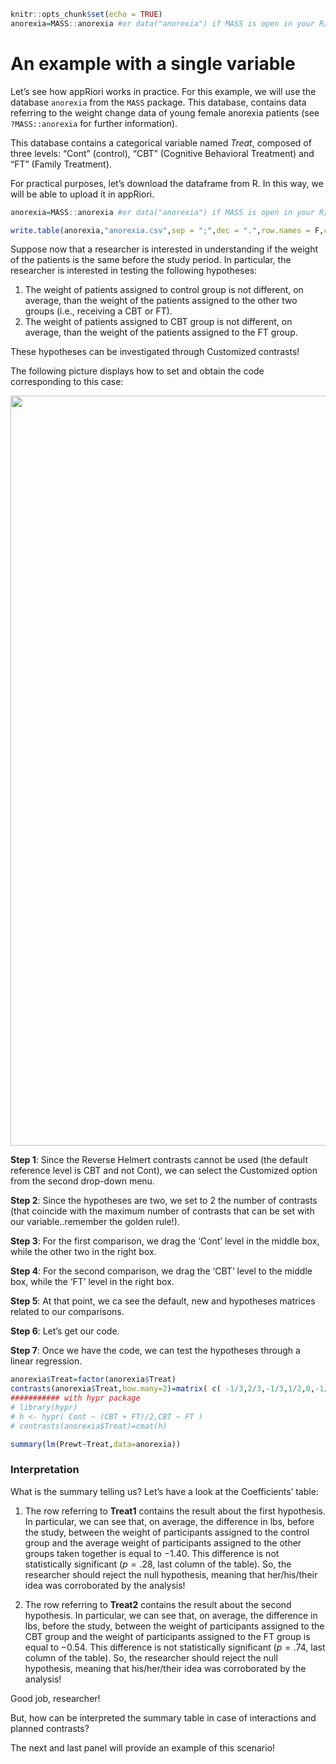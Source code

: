 
```r
knitr::opts_chunk$set(echo = TRUE)
anorexia=MASS::anorexia #or data("anorexia") if MASS is open in your R/ Rstudio console

```

# An example with a single variable 


Let's see how appRiori works in practice.
For this example, we will use the database `anorexia` from the `MASS` package. This database, contains data referring to the weight change data of young female anorexia patients (see `?MASS::anorexia` for further information). 

This database contains a categorical variable named $\textit{Treat}$, composed of three levels: "Cont" (control), "CBT" (Cognitive Behavioral Treatment) and "FT" (Family Treatment).

For practical purposes, let's download the dataframe from R. In this way, we will be able to upload it in appRiori.

```r

anorexia=MASS::anorexia #or data("anorexia") if MASS is open in your R/ Rstudio console

write.table(anorexia,"anorexia.csv",sep = ";",dec = ".",row.names = F,col.names = T)

```


Suppose now that a researcher is interested in understanding if the weight of the patients is the same before the study period. In particular, the researcher is interested in testing the following hypotheses:

1. The weight of patients assigned to control group is not different, on average, than the weight of the patients assigned to the other two groups (i.e., receiving a CBT or FT).
2. The weight of patients assigned to CBT group is not different, on average, than the weight of the patients assigned to the FT group.

These hypotheses can be investigated through Customized contrasts!

The following picture displays how to set and obtain the code corresponding to this case:

<center>
<img src="www/example_1.png" alt="drawing" width="1200"/>
</center>


**Step 1**: Since the Reverse Helmert contrasts cannot be used (the default reference level is CBT and not Cont), we can select the Customized option from the second drop-down menu.

**Step 2**: Since the hypotheses are two, we set to 2 the number of contrasts (that coincide with the maximum number of contrasts that can be set with our variable..remember the golden rule!).

**Step 3**: For the first comparison, we drag the 'Cont' level in the middle box, while the other two in the right box. 

**Step 4**: For the second comparison, we drag the 'CBT' level to the middle box, while the 'FT' level in the right box.

**Step 5**: At that point, we ca see the default, new and hypotheses matrices related to our comparisons.

**Step 6**: Let's get our code.

**Step 7**: Once we have the code, we can test the hypotheses through a linear regression.


```r
anorexia$Treat=factor(anorexia$Treat)
contrasts(anorexia$Treat,how.many=2)=matrix( c( -1/3,2/3,-1/3,1/2,0,-1/2 ) , 3 , 2 )
########### with hypr package
# library(hypr)
# h <- hypr( Cont ~ (CBT + FT)/2,CBT ~ FT )
# contrasts(anorexia$Treat)=cmat(h)

summary(lm(Prewt~Treat,data=anorexia))
```


### Interpretation

What is the summary telling us? Let's have a look at the Coefficients' table:

1. The row referring to **Treat1** contains the result about the first hypothesis. In particular, we can see that, on average, the difference in lbs, before the study, between the weight of participants assigned to the control group and the average weight of participants assigned to the other groups taken together is equal to $-1.40$. This difference is not statistically significant ($p = .28$, last column of the table). So, the researcher should reject the null hypothesis, meaning that her/his/their idea was corroborated by the analysis!

2. The row referring to **Treat2** contains the result about the second hypothesis. In particular, we can see that, on average, the difference in lbs, before the study, between the weight of participants assigned to the CBT group and the weight of participants assigned to the FT group is equal to $-0.54$. This difference is not statistically significant ($p = .74$, last column of the table). So, the researcher should reject the null hypothesis, meaning that his/her/their idea was corroborated by the analysis!

Good job, researcher!

But, how can be interpreted the summary table in case of interactions and planned contrasts?

The next and last panel will provide an example of this scenario!